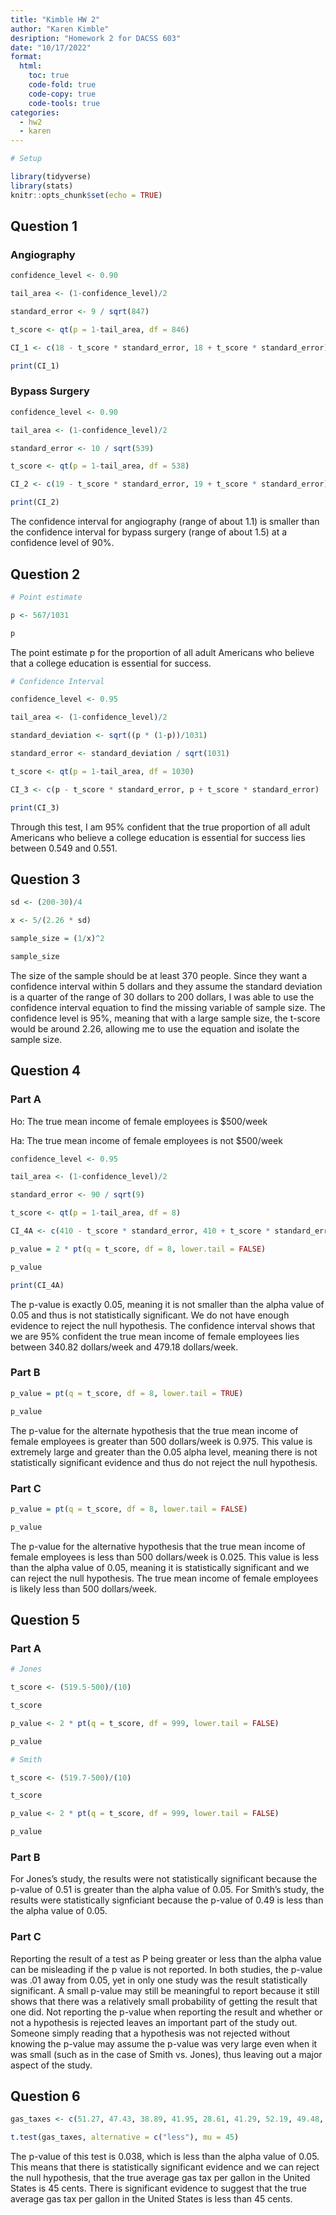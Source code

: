 ```yaml
---
title: "Kimble HW 2"
author: "Karen Kimble"
desription: "Homework 2 for DACSS 603"
date: "10/17/2022"
format:
  html:
    toc: true
    code-fold: true
    code-copy: true
    code-tools: true
categories:
  - hw2
  - karen
---
```


```r
# Setup

library(tidyverse)
library(stats)
knitr::opts_chunk$set(echo = TRUE)
```

## Question 1

### Angiography

```r
confidence_level <- 0.90

tail_area <- (1-confidence_level)/2

standard_error <- 9 / sqrt(847)

t_score <- qt(p = 1-tail_area, df = 846)

CI_1 <- c(18 - t_score * standard_error, 18 + t_score * standard_error)

print(CI_1)
```

### Bypass Surgery

```r
confidence_level <- 0.90

tail_area <- (1-confidence_level)/2

standard_error <- 10 / sqrt(539)

t_score <- qt(p = 1-tail_area, df = 538)

CI_2 <- c(19 - t_score * standard_error, 19 + t_score * standard_error)

print(CI_2)
```

The confidence interval for angiography (range of about 1.1) is smaller than the confidence interval for bypass surgery (range of about 1.5) at a confidence level of 90%.

## Question 2

```r
# Point estimate

p <- 567/1031

p
```

The point estimate p for the proportion of all adult Americans who believe that a college education is essential for success.

```r
# Confidence Interval

confidence_level <- 0.95

tail_area <- (1-confidence_level)/2

standard_deviation <- sqrt((p * (1-p))/1031)

standard_error <- standard_deviation / sqrt(1031)

t_score <- qt(p = 1-tail_area, df = 1030)

CI_3 <- c(p - t_score * standard_error, p + t_score * standard_error)

print(CI_3)
```

Through this test, I am 95% confident that the true proportion of all adult Americans who believe a college education is essential for success lies between 0.549 and 0.551.

## Question 3

```r
sd <- (200-30)/4

x <- 5/(2.26 * sd)

sample_size = (1/x)^2

sample_size
```

The size of the sample should be at least 370 people. Since they want a confidence interval within 5 dollars and they assume the standard deviation is a quarter of the range of 30 dollars to 200 dollars, I was able to use the confidence interval equation to find the missing variable of sample size. The confidence level is 95%, meaning that with a large sample size, the t-score would be around 2.26, allowing me to use the equation and isolate the sample size.

## Question 4

### Part A

Ho: The true mean income of female employees is \$500/week

Ha: The true mean income of female employees is not \$500/week

```r
confidence_level <- 0.95

tail_area <- (1-confidence_level)/2

standard_error <- 90 / sqrt(9)

t_score <- qt(p = 1-tail_area, df = 8)

CI_4A <- c(410 - t_score * standard_error, 410 + t_score * standard_error)

p_value = 2 * pt(q = t_score, df = 8, lower.tail = FALSE)

p_value

print(CI_4A)
```

The p-value is exactly 0.05, meaning it is not smaller than the alpha value of 0.05 and thus is not statistically significant. We do not have enough evidence to reject the null hypothesis. The confidence interval shows that we are 95% confident the true mean income of female employees lies between 340.82 dollars/week and 479.18 dollars/week.

### Part B

```r
p_value = pt(q = t_score, df = 8, lower.tail = TRUE)

p_value
```

The p-value for the alternate hypothesis that the true mean income of female employees is greater than 500 dollars/week is 0.975. This value is extremely large and greater than the 0.05 alpha level, meaning there is not statistically significant evidence and thus do not reject the null hypothesis.

### Part C

```r
p_value = pt(q = t_score, df = 8, lower.tail = FALSE)

p_value
```

The p-value for the alternative hypothesis that the true mean income of female employees is less than 500 dollars/week is 0.025. This value is less than the alpha value of 0.05, meaning it is statistically significant and we can reject the null hypothesis. The true mean income of female employees is likely less than 500 dollars/week.

## Question 5

### Part A

```r
# Jones

t_score <- (519.5-500)/(10)

t_score

p_value <- 2 * pt(q = t_score, df = 999, lower.tail = FALSE)

p_value
```

```r
# Smith

t_score <- (519.7-500)/(10)

t_score

p_value <- 2 * pt(q = t_score, df = 999, lower.tail = FALSE)

p_value
```

### Part B

For Jones's study, the results were not statistically significant because the p-value of 0.51 is greater than the alpha value of 0.05. For Smith's study, the results were statistically signficiant because the p-value of 0.49 is less than the alpha value of 0.05.

### Part C

Reporting the result of a test as P being greater or less than the alpha value can be misleading if the p value is not reported. In both studies, the p-value was .01 away from 0.05, yet in only one study was the result statistically significant. A small p-value may still be meaningful to report because it still shows that there was a relatively small probability of getting the result that one did. Not reporting the p-value when reporting the result and whether or not a hypothesis is rejected leaves an important part of the study out. Someone simply reading that a hypothesis was not rejected without knowing the p-value may assume the p-value was very large even when it was small (such as in the case of Smith vs. Jones), thus leaving out a major aspect of the study.

## Question 6

```r
gas_taxes <- c(51.27, 47.43, 38.89, 41.95, 28.61, 41.29, 52.19, 49.48, 35.02, 48.13, 39.28, 54.41, 41.66, 30.28, 18.49, 38.72, 33.41, 45.02)

t.test(gas_taxes, alternative = c("less"), mu = 45)
```

The p-value of this test is 0.038, which is less than the alpha value of 0.05. This means that there is statistically significant evidence and we can reject the null hypothesis, that the true average gas tax per gallon in the United States is 45 cents. There is significant evidence to suggest that the true average gas tax per gallon in the United States is less than 45 cents.
